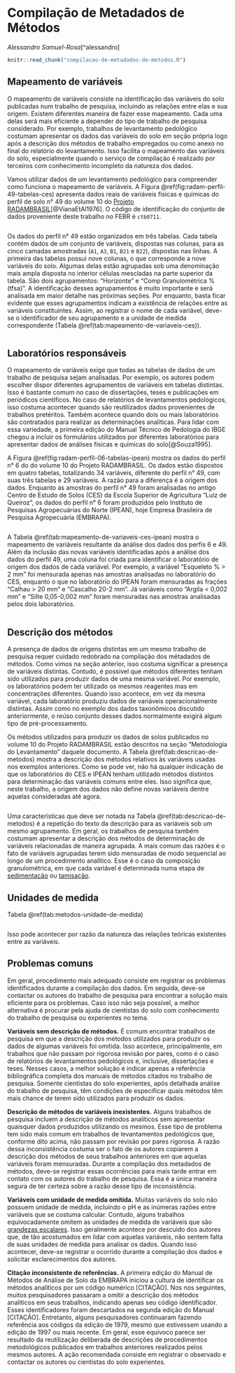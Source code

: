 # Compilação de Metadados de Métodos

_Alessandro Samuel-Rosa_[^alessandro]

```r
knitr::read_chunk("compilacao-de-metadados-de-metodos.R")
```

## Mapeamento de variáveis

O mapeamento de variáveis consiste na identificação das variáveis do solo publicadas num trabalho de pesquisa, incluindo as relações entre elas e sua origem. Existem diferentes maneira de fazer esse mapeamento. Cada uma delas será mais eficiente a depender do tipo de trabalho de pesquisa considerado. Por exemplo, trabalhos de levantamento pedológico costumam apresentar os dados das variáveis do solo em seção própria logo após a descrição dos métodos de trabalho empregados ou como anexo no final do relatório do levantamento. Isso facilita o mapeamento das variáveis do solo, especialmente quando o serviço de compilação é realizado por terceiros com conhecimento incompleto da natureza dos dados.

Vamos utilizar dados de um levantamento pedológico para compreender como funciona o mapeamento de variáveis. A Figura \@ref(fig:radam-perfil-49-tabelas-ces) apresenta dados reais de variáveis físicas e químicas do perfil de solo n° 49 do volume 10 do [Projeto RADAMBRASIL](https://www.ibge.gov.br/)[@VianaEtAl1976]. O código de identificação do conjunto de dados proveniente deste trabalho no FEBR é `ctb0711`.

```r
```

Os dados do perfil n° 49 estão organizados em três tabelas. Cada tabela contém dados de um conjunto de variáveis, dispostas nas colunas, para as cinco camadas amostradas (`A1`, `A3`, `B1`, `B21` e `B22`), dispostas nas linhas. A primeira das tabelas possui nove colunas, o que corresponde a nove variáveis do solo. Algumas delas estão agrupadas sob uma denominação mais ampla disposta no interior células mescladas na parte superior da tabela. São dois agrupamentos: "Horizonte" e "Comp Granulométrica % (tfsa)". A identificação desses agrupamentos é muito importante e será analisada em maior detalhe nas próximas seções. Por enquanto, basta ficar evidente que esses agrupamentos indicam a existência de relações entre as variáveis constituintes. Assim, ao registrar o nome de cada variável, deve-se o identificador de seu agrupamento e a unidade de medida correspondente (Tabela \@ref(tab:mapeamento-de-variaveis-ces)).

```r
```

## Laboratórios responsáveis

O mapeamento de variáveis exige que todas as tabelas de dados de um trabalho de pesquisa sejam analisadas. Por exemplo, os autores podem escolher dispor diferentes agrupamentos de variáveis em tabelas distintas. Isso é bastante comum no caso de dissertações, teses e publicações em periódicos científicos. No caso de relatórios de levantamentos pedológicos, isso costuma acontecer quando são reutilizados dados provenientes de trabalhos pretéritos. Também acontece quando dois ou mais laboratórios são contratados para realizar as determinações analíticas. Para lidar com essa variedade, a primeira edição do Manual Técnico de Pedologia do IBGE chegou a incluir os formulários utilizados por diferentes laboratórios para apresentar dados de análises físicas e químicas do solo[@Souza1995].

A Figura \@ref(fig:radam-perfil-06-tabelas-ipean) mostra os dados do perfil n° 6 do do volume 10 do Projeto RADAMBRASIL. Os dados estão dispostos em quatro tabelas, totalizando 34 variáveis, diferente do perfil n° 49, com suas três tabelas e 29 variáveis. A razão para a diferença é a origem dos dados. Enquanto as amostras do perfil n° 49 foram analisadas no antigo Centro de Estudo de Solos (CES) da Escola Superior de Agricultura "Luiz de Queiroz", os dados do perfil n° 6 foram produzidos pelo Instituto de Pesquisas Agropecuárias do Norte (IPEAN), hoje Empresa Brasileira de Pesquisa Agropecuária (EMBRAPA).

```r
```

A Tabela \@ref(tab:mapeamento-de-variaveis-ces-ipean) mostra o mapeamento de variáveis resultante da análise dos dados dos perfis 6 e 49. Além da inclusão das novas variáveis identificadas após a análise dos dados do perfil 49, uma coluna foi criada para identificar o laboratório de origem dos dados de cada variável. Por exemplo, a variável "Esqueleto % > 2 mm" foi mensurada apenas nas amostras analisadas no laboratório do CES, enquanto o que no laboratório do IPEAN foram mensuradas as frações "Calhau > 20 mm" e "Cascalho 20-2 mm". Já variáveis como "Argila < 0,002 mm" e "Silte 0,05-0,002 mm" foram mensuradas nas amostras analisadas pelos dois laboratórios.

```r
```

## Descrição dos métodos

A presença de dados de origens distintas em um mesmo trabalho de pesquisa requer cuidado redobrado na compilação dos métadados de métodos. Como vimos na seção anterior, isso costuma significar a presença de variáveis distintas. Contudo, é possível que métodos diferentes tenham sido utilizados para produzir dados de uma mesma variável. Por exemplo, os laboratórios podem ter utilizado os mesmos reagentes mas em concentrações diferentes. Quando isso acontece, em vez da mesma variável, cada laboratório produziu dados de variáveis operacionalmente distintas. Assim como no exemplo dos dados taxonômicos discutido anteriormente, o reúso conjunto desses dados normalmente exigirá algum tipo de pré-processamento.

Os métodos utilizados para produzir os dados de solos publicados no volume 10 do Projeto RADAMBRASIL estão descritos na seção "Metodologia do Levantamento" daquele documento. A Tabela \@ref(tab:descricao-de-metodos) mostra a descrição dos métodos relativos às variáveis usadas nos exemplos anteriores. Como se pode ver, não há qualquer indicação de que os laboratórios do CES e IPEAN tenham utilizado métodos distintos para determinação das variáveis comuns entre eles. Isso significa que, neste trabalho, a origem dos dados não define novas variáveis dentre aquelas consideradas até agora.

```r
```

Uma características que deve ser notada na Tabela \@ref(tab:descricao-de-metodos) é a repetição do texto da descrição para as variáveis sob um mesmo agrupamento. Em geral, os trabalhos de pesquisa também costumam apresentar a descrição dos métodos de determinação de variáveis relacionadas de maneira agrupada. A mais comum das razões é o fato de variáveis agrupadas terem sido mensuradas de modo sequencial ao longo de um procedimento analítico. Esse é o caso da composição granulométrica, em que cada variável é determinada numa etapa de [sedimentacão][sedimentacao] ou [tamisação][tamisacao].

[sedimentacao]: https://pt.wikipedia.org/wiki/Sedimenta%C3%A7%C3%A3o
[tamisacao]: https://pt.wikipedia.org/wiki/Tamisa%C3%A7%C3%A3o

## Unidades de medida

Tabela \@ref(tab:metodos-unidade-de-medida)

```r
```

Isso pode acontecer por razão da natureza das relações teóricas existentes entre as variáveis.

## Problemas comuns

Em geral, procedimento mais adequado consiste em registrar os problemas identificados durante a compilação dos dados. Em seguida, deve-se contactar os autores do trabalho de pesquisa para encontrar a solução mais eficiente para os problemas. Caso isso não seja possível, a melhor alternativa é procurar pela ajuda de cientistas do solo com conhecimento do trabalho de pesquisa ou experientes no tema.

**Variáveis sem descrição de métodos.** É comum encontrar trabalhos de pesquisa em que a descrição dos métodos utilizados para produzir os dados de algumas variáveis foi omitida. Isso acontece, principalmente, em trabalhos que não passam por rigorosa revisão por pares, como é o caso de relatórios de levantamentos pedológicos e, inclusive, dissertações e teses. Nesses casos, a melhor solução é indicar apenas a referência bibliográfica completa dos manuais de métodos citados no trabalho de pesquisa. Somente cientistas do solo experientes, após detalhada análise do trabalho de pesquisa, têm condições de especificar quais métodos têm mais chance de terem sido utilizados para produzir os dados.

**Descrição de métodos de variáveis inexistentes.** Alguns trabalhos de pesquisa incluem a descrição de métodos analíticos sem apresentar quaisquer dados produzidos utilizando os mesmos. Esse tipo de problema tem sido mais comum em trabalhos de levantamentos pedológicos que, conforme dito acima, não passam por revisão por pares rigorosa. A razão dessa inconsistência costuma ser o fato de os autores copiarem a descrição dos métodos de seus trabalhos anteriores em que aquelas variáveis foram mensuradas. Durante a compilação dos metadados de métodos, deve-se registrar essas ocorrências para mais tarde entrar em contato com os autores do trabalho de pesquisa. Essa é a única maneira segura de ter certeza sobre a razão desse tipo de inconsistência.

**Variáveis com unidade de medida omitida.** Muitas variáveis do solo não possuem unidade de medida, incluindo o pH e as inúmeras razões entre variáveis que se costuma calcular. Contudo, alguns trabalhos equivocadamente omitem as unidades de medida de variáveis que são [grandezas escalares][escalar]. Isso geralmente acontece por descuido dos autores que, de tão acostumados em lidar com aquelas variáveis, não sentem falta de suas unidades de medida para analisar os dados. Quando isso acontecer, deve-se registrar o ocorrido durante a compilação dos dados e solicitar esclarecimentos dos autores.

[escalar]: https://pt.wikipedia.org/wiki/Grandeza_escalar

**Citação inconsistente de referências.** A primeira edição do Manual de Métodos de Análise de Solo da EMBRAPA iniciou a cultura de identificar os métodos analíticos por um código numérico [CITAÇÃO]. Nos nos seguintes, muitos pesquisadores passaram a omitir a descrição dos métodos analíticos em seus trabalhos, indicando apenas seu código identificador. Esses identificadores foram descartados na segunda edição do Manual [CITAÇÃO]. Entretanto, alguns pesquisadores continuaram fazendo referência aos códigos da edição de 1979, mesmo que estivessem usando a edição de 1997 ou mais recente. Em geral, esse equívoco parece ser resultado da reutilização deliberada de descrições de procedimentos metodológicos publicados em trabalhos anteriores realizados pelos mesmos autores. A ação recomendada consiste em registrar o observado e contactar os autores ou cientistas do solo experientes.
